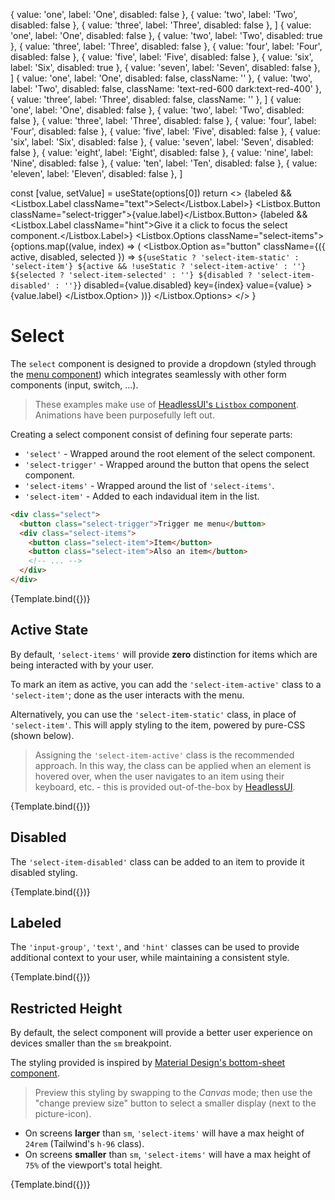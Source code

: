 
<Meta className="tall-canvas" title="Components/Select" />

  { value: 'one', label: 'One', disabled: false },
  { value: 'two', label: 'Two', disabled: false },
  { value: 'three', label: 'Three', disabled: false },
]
  { value: 'one', label: 'One', disabled: false },
  { value: 'two', label: 'Two', disabled: true },
  { value: 'three', label: 'Three', disabled: false },
  { value: 'four', label: 'Four', disabled: false },
  { value: 'five', label: 'Five', disabled: false },
  { value: 'six', label: 'Six', disabled: true },
  { value: 'seven', label: 'Seven', disabled: false },
]
  { value: 'one', label: 'One', disabled: false, className: '' },
  { value: 'two', label: 'Two', disabled: false, className: 'text-red-600 dark:text-red-400' },
  { value: 'three', label: 'Three', disabled: false, className: '' },
]
  { value: 'one', label: 'One', disabled: false },
  { value: 'two', label: 'Two', disabled: false },
  { value: 'three', label: 'Three', disabled: false },
  { value: 'four', label: 'Four', disabled: false },
  { value: 'five', label: 'Five', disabled: false },
  { value: 'six', label: 'Six', disabled: false },
  { value: 'seven', label: 'Seven', disabled: false },
  { value: 'eight', label: 'Eight', disabled: false },
  { value: 'nine', label: 'Nine', disabled: false },
  { value: 'ten', label: 'Ten', disabled: false },
  { value: 'eleven', label: 'Eleven', disabled: false },
]

  const [value, setValue] = useState(options[0])
  return <>
    <Listbox as="div" className="input-group select" onChange={setValue} value={value}>
      {labeled && <Listbox.Label className="text">Select</Listbox.Label>}
      <Listbox.Button className="select-trigger">{value.label}</Listbox.Button>
      {labeled && <Listbox.Label className="hint">Give it a click to focus the select component.</Listbox.Label>}
      <Listbox.Options className="select-items">
        {options.map((value, index) => (
          <Listbox.Option
            as="button"
            className={({ active, disabled, selected }) => `
              ${useStatic ? 'select-item-static' : 'select-item'}
              ${active && !useStatic ? 'select-item-active' : ''}
              ${selected ? 'select-item-selected' : ''}
              ${disabled ? 'select-item-disabled' : ''}
            `}
            disabled={value.disabled}
            key={index}
            value={value}
          >
            {value.label}
          </Listbox.Option>
        ))}
      </Listbox.Options>
    </Listbox>
  </>
}

# Select

The `select` component is designed to provide a dropdown (styled through the [menu component](?path=/docs/components-menu--default-story))
which integrates seamlessly with other form components (input, switch, ...).

> These examples make use of [HeadlessUI's `Listbox` component](https://headlessui.dev/react/listbox).
> Animations have been purposefully left out.

Creating a select component consist of defining four seperate parts:

* `'select'` - Wrapped around the root element of the select component.
* `'select-trigger'` - Wrapped around the button that opens the select component.
* `'select-items'` - Wrapped around the list of `'select-items'`.
* `'select-item'` - Added to each indavidual item in the list.

```html
<div class="select">
  <button class="select-trigger">Trigger me menu</button>
  <div class="select-items">
    <button class="select-item">Item</button>
    <button class="select-item">Also an item</button>
    <!-- ... -->
  </div>
</div>
```

<Canvas className="lg-canvas">
  <Story args={{ labeled: false, options: short, useStatic: false }} name="Default">
    {Template.bind({})}
  </Story>
</Canvas>

## Active State

By default, `'select-items'` will provide **zero** distinction for items which are being interacted with by your user.

To mark an item as active, you can add the `'select-item-active'` class to a `'select-item'`; done as the user interacts with the menu.

Alternatively, you can use the `'select-item-static'` class, in place of `'select-item'`. This will apply styling to the item, powered by pure-CSS (shown below).

> Assigning the `'select-item-active'` class is the recommended approach. In this way, the class can be applied when an element is hovered over,
> when the user navigates to an item using their keyboard, etc. - this is provided out-of-the-box by [HeadlessUI](https://headlessui.dev/).

<Canvas className="lg-canvas">
  <Story args={{ labeled: false, options: short, useStatic: true }} name="Active State">
    {Template.bind({})}
  </Story>
</Canvas>

## Disabled

The `'select-item-disabled'` class can be added to an item to provide it disabled styling.

<Canvas className="xl2-canvas">
  <Story args={{ labeled: false, options: disabledList, useStatic: false }} name="Disabled">
    {Template.bind({})}
  </Story>
</Canvas>

## Labeled

The `'input-group'`, `'text'`, and `'hint'` classes can be used to provide additional context to your user, while maintaining a consistent style.

<Canvas className="xl-canvas">
  <Story args={{ labeled: true, options: short, useStatic: false }} name="Labeled">
    {Template.bind({})}
  </Story>
</Canvas>

## Restricted Height

By default, the select component will provide a better user experience on devices smaller than the `sm` breakpoint.

The styling provided is inspired by [Material Design's bottom-sheet component](https://material.io/components/sheets-bottom).

> Preview this styling by swapping to the *Canvas* mode; then use the "change preview size" button to select a smaller display (next to the picture-icon).

* On screens **larger** than `sm`, `'select-items'` will have a max height of `24rem` (Tailwind's `h-96` class).
* On screens **smaller** than `sm`, `'select-items'` will have a max height of `75%` of the viewport's total height.

<Canvas className="xl3-canvas">
  <Story args={{ labeled: false, options: long, useStatic: false }} name="Restricted Height">
    {Template.bind({})}
  </Story>
</Canvas>